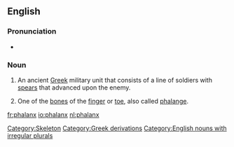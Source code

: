 {{see|Phalanx}}
==English==
===Pronunciation===
*{{audio|en-us-phalanx.ogg|Audio (US)}}

===Noun===
{{en-noun|es|pl2=phalanges}}

#{{italbrac|plural '''phalanxes'''}} An ancient [[Greek]] military unit that consists of a line of soldiers with [[spear]]s that advanced upon the enemy.
#{{italbrac|plural '''phalanges'''}} One of the [[bone]]s of the [[finger]] or [[toe]], also called [[phalange]].

[[Category:Skeleton]]
[[Category:Greek derivations]]
[[Category:English nouns with irregular plurals]]

[[fr:phalanx]]
[[io:phalanx]]
[[nl:phalanx]]
